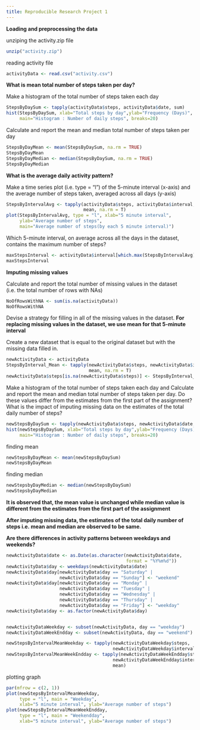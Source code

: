 ```yaml
---
title: Reproducible Research Project 1
---
```



**Loading and preprocessing the data**

unziping the activity.zip file
```r
unzip("activity.zip")
```

reading activity file
```r
activityData <- read.csv("activity.csv")
```

**What is mean total number of steps taken per day?**

Make a histogram of the total number of steps taken each day
```r
StepsByDaySum <- tapply(activityData$steps, activityData$date, sum)
hist(StepsByDaySum, xlab="Total steps by day",ylab="Frequency (Days)",
     main="Histogram : Number of daily steps", breaks=20)
```

Calculate and report the mean and median total number of steps taken per day
```r
StepsByDayMean <- mean(StepsByDaySum, na.rm = TRUE)
StepsByDayMean
StepsByDayMedian <- median(StepsByDaySum, na.rm = TRUE)
StepsByDayMedian
```

**What is the average daily activity pattern?**

Make a time series plot (i.e. type = "l") of the 5-minute interval (x-axis) and 
the average number of steps taken, averaged across all days (y-axis)
```r
StepsByIntervalAvg <- tapply(activityData$steps, activityData$interval, 
                             mean, na.rm = T)
plot(StepsByIntervalAvg, type = "l", xlab="5 minute interval", 
     ylab="Average number of steps", 
     main="Average number of steps(by each 5 minute interval)")
```

Which 5-minute interval, on average across all the days in the dataset, contains the maximum number of steps?
```r
maxStepsInterval <- activityData$interval[which.max(StepsByIntervalAvg)]
maxStepsInterval
```

**Imputing missing values**

Calculate and report the total number of missing values in the dataset (i.e. the total number of rows with NAs)
```r
NoOfRowsWithNA <- sum(is.na(activityData))
NoOfRowsWithNA
```

Devise a strategy for filling in all of the missing values in the dataset. 
**For replacing missing values in the dataset, we use mean for that 5-minute interval**


Create a new dataset that is equal to the original dataset but with the missing data filled in.
```r
newActivityData <- activityData 
StepsByInterval_Mean <- tapply(newActivityData$steps, newActivityData$interval, 
                               mean, na.rm = T)
newActivityData$steps[is.na(newActivityData$steps)] <- StepsByInterval_Mean
```

Make a histogram of the total number of steps taken each day and Calculate and report the mean and median total number of steps taken per day. Do these values differ from the estimates from the first part of the assignment? What is the impact of imputing missing data on the estimates of the total daily number of steps?
```r
newStepsByDaySum <- tapply(newActivityData$steps, newActivityData$date, sum)
hist(newStepsByDaySum, xlab="Total steps by day",ylab="Frequency (Days)", 
     main="Histogram : Number of daily steps", breaks=20)
```

finding mean
```r
newStepsByDayMean <- mean(newStepsByDaySum)
newStepsByDayMean
```

finding median
```r
newStepsbyDayMedian <- median(newStepsByDaySum)
newStepsbyDayMedian
```

**It is observed that, the mean value is unchanged while median value is different from the estimates from the first part of the assignment**

**After imputing missing data, the estimates of the total daily number of steps i.e. mean and median are observed to be same.**


**Are there differences in activity patterns between weekdays and weekends?**

```r
newActivityData$date <- as.Date(as.character(newActivityData$date, 
                                             format = "%Y%m%d"))
newActivityData$day <- weekdays(newActivityData$date)
newActivityData$day[newActivityData$day == "Saturday" | 
                    newActivityData$day == "Sunday"] <- "weekend"
newActivityData$day[newActivityData$day == "Monday" | 
                    newActivityData$day == "Tuesday" |
                    newActivityData$day == "Wednesday" |
                    newActivityData$day == "Thursday" |
                    newActivityData$day == "Friday"] <- "weekday"
newActivityData$day <- as.factor(newActivityData$day)


newActivityDataWeekday <- subset(newActivityData, day == "weekday")
newActivityDataWeekEndday <- subset(newActivityData, day == "weekend")

newStepsByIntervalMeanWeekday <- tapply(newActivityDataWeekday$steps, 
                                        newActivityDataWeekday$interval, mean)
newStepsByIntervalMeanWeekEndday <- tapply(newActivityDataWeekEndday$steps, 
                                        newActivityDataWeekEndday$interval, 
                                        mean)
```

plotting graph
```r
par(mfrow = c(2, 1))
plot(newStepsByIntervalMeanWeekday, 
     type = "l", main = "Weekday", 
     xlab="5 minute interval", ylab="Average number of steps")
plot(newStepsByIntervalMeanWeekEndday, 
     type = "l", main = "Weekendday", 
     xlab="5 minute interval", ylab="Average number of steps")
```